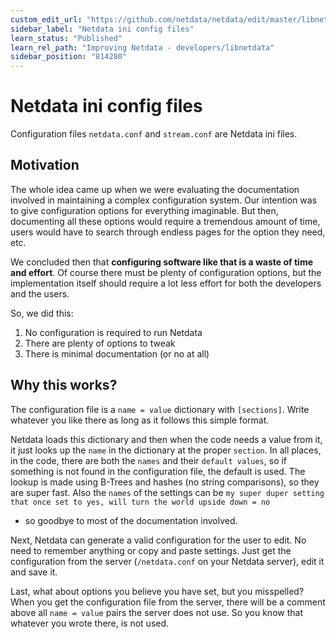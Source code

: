 ```yaml
---
custom_edit_url: "https://github.com/netdata/netdata/edit/master/libnetdata/config/README.md"
sidebar_label: "Netdata ini config files"
learn_status: "Published"
learn_rel_path: "Improving Netdata - developers/libnetdata"
sidebar_position: "814280"
---
```



# Netdata ini config files

Configuration files `netdata.conf` and `stream.conf` are Netdata ini files.

## Motivation

The whole idea came up when we were evaluating the documentation involved
in maintaining a complex configuration system. Our intention was to give
configuration options for everything imaginable. But then, documenting all
these options would require a tremendous amount of time, users would have
to search through endless pages for the option they need, etc.

We concluded then that **configuring software like that is a waste of time
and effort**. Of course there must be plenty of configuration options, but
the implementation itself should require a lot less effort for both the
developers and the users.

So, we did this:

1.  No configuration is required to run Netdata
2.  There are plenty of options to tweak
3.  There is minimal documentation (or no at all)

## Why this works?

The configuration file is a `name = value` dictionary with `[sections]`.
Write whatever you like there as long as it follows this simple format.

Netdata loads this dictionary and then when the code needs a value from
it, it just looks up the `name` in the dictionary at the proper `section`.
In all places, in the code, there are both the `names` and their
`default values`, so if something is not found in the configuration
file, the default is used. The lookup is made using B-Trees and hashes
(no string comparisons), so they are super fast. Also the `names` of the
settings can be `my super duper setting that once set to yes, will turn the world upside down = no`

-   so goodbye to most of the documentation involved.

Next, Netdata can generate a valid configuration for the user to edit.
No need to remember anything or copy and paste settings. Just get the
configuration from the server (`/netdata.conf` on your Netdata server),
edit it and save it.

Last, what about options you believe you have set, but you misspelled?
When you get the configuration file from the server, there will be a
comment above all `name = value` pairs the server does not use.
So you know that whatever you wrote there, is not used.


